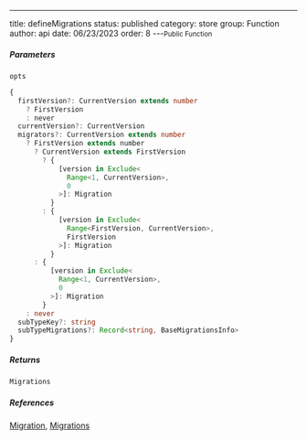 ---
title: defineMigrations
status: published
category: store
group: Function
author: api
date: 06/23/2023
order: 8
---<Small>Public Function</Small>




##### Parameters


<ParametersTable>

<ParametersTableRow>
<ParametersTableName>

`opts`

</ParametersTableName>
<ParametersTableDescription>

```ts
{
  firstVersion?: CurrentVersion extends number
    ? FirstVersion
    : never
  currentVersion?: CurrentVersion
  migrators?: CurrentVersion extends number
    ? FirstVersion extends number
      ? CurrentVersion extends FirstVersion
        ? {
            [version in Exclude<
              Range<1, CurrentVersion>,
              0
            >]: Migration
          }
        : {
            [version in Exclude<
              Range<FirstVersion, CurrentVersion>,
              FirstVersion
            >]: Migration
          }
      : {
          [version in Exclude<
            Range<1, CurrentVersion>,
            0
          >]: Migration
        }
    : never
  subTypeKey?: string
  subTypeMigrations?: Record<string, BaseMigrationsInfo>
}
```



</ParametersTableDescription>
</ParametersTableRow>
</ParametersTable>

##### Returns


```ts
Migrations
```

##### References

[Migration](/gen/store/Migration-type), [Migrations](/gen/store/Migrations-interface)

